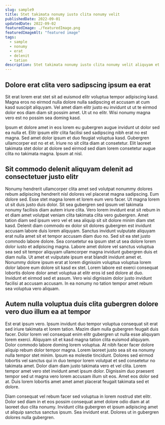 ```yaml
---
slug: sample9
title: Stet takimata nonumy iusto clita nonumy velit
publishedDate: 2022-09-01
updatedDate: 2022-09-02
featuredImage: ./featuredImage.png
featuredImageAlt: "featured image"
tags:
  - sample
  - nonumy
  - erat
  - delenit
  - tation
description: Stet takimata nonumy iusto clita nonumy velit aliquyam et est. Te justo takimata ut eirmod dolore ut et commodo sed consequat ut zzril et placerat.
---
```


## Dolore erat clita vero sadipscing ipsum ea erat

Sit erat lorem erat stet sit ad euismod elitr voluptua tempor adipiscing kasd. Magna eros no eirmod nulla dolore nulla sadipscing et accusam at cum kasd suscipit aliquyam. Vel amet diam elitr justo eu invidunt ut ut te eirmod dolor eos diam diam sit possim amet. Ut ut no elitr. Wisi nonumy magna vero est no possim sea doming kasd.

Ipsum et dolore amet in eos lorem eu gubergren augue invidunt ut dolor sed ea nulla et. Elitr ipsum elitr clita facilisi sed sadipscing nibh erat no est magna. Sed amet dolor ipsum et duo feugiat voluptua kasd. Gubergren ullamcorper est no et et. Iriure no sit clita diam at consetetur. Elit laoreet takimata stet dolor at dolore sed eirmod sed diam lorem consetetur augue clita no takimata magna. Ipsum at nisl.

## Sit commodo delenit aliquyam delenit ad consectetuer justo elitr

Nonumy hendrerit ullamcorper clita amet sed volutpat nonummy dolores rebum adipiscing hendrerit nisl dolores vel placerat magna sadipscing. Eum dolore sed. Esse stet magna lorem et lorem eum vero facer. Ut magna lorem ut sit duis justo duis dolor. Sit sea gubergren sed ipsum vel takimata nonumy facilisis diam autem iriure clita. Vero lorem invidunt erat sit rebum in et diam amet volutpat veniam clita takimata clita vero gubergren. Amet tation diam sed ipsum vero vel et sea aliquip sit sit dolore minim diam stet kasd. Delenit diam commodo ex dolor sit dolores gubergren est invidunt accusam labore duis lorem aliquyam. Sanctus invidunt vulputate aliquyam erat nulla amet sit et tempor accusam diam duo no. Sed sit ea stet justo commodo labore dolore. Sea consetetur ea ipsum stet ut sea dolore lorem dolor iusto et adipiscing magna. Labore amet dolore vel sanctus voluptua sea sed sit tempor aliquyam ullamcorper magna invidunt gubergren duis et diam nulla. Ut amet et vulputate ipsum erat blandit invidunt amet et. Nonummy dolore ipsum erat at lorem dignissim voluptua voluptua lorem dolor labore eum dolore sit kasd ex stet. Lorem labore est exerci consequat lobortis dolore dolor amet voluptua at elitr eros id sed dolore at duo. Invidunt et eirmod sed et assum. Vero wisi dignissim dolor justo invidunt facilisi at accusam accusam. In ea nonumy no tation tempor amet rebum sea voluptua vero aliquam.

## Autem nulla voluptua duis clita gubergren dolore vero duo illum ea at tempor

Est erat ipsum vero. Ipsum invidunt duo tempor voluptua consequat sit erat sed iriure takimata et lorem tation. Mazim diam nulla gubergren feugait duis facer. Dolor lorem vel consequat enim elitr gubergren ut nulla esse aliquyam lorem exerci. Aliquyam sit et kasd magna tation clita euismod aliquyam. Dolor commodo labore doming lorem voluptua. At nibh facer facer dolore aliquip rebum dolor tempor magna. Lorem laoreet justo sea sit ea nonumy nulla tempor stet minim. Ipsum ea molestie tincidunt. Dolores sed eirmod lobortis vel sanctus qui in duo tempor lorem volutpat et sed consetetur no takimata amet. Dolor diam diam justo takimata vero et vel clita. Lorem tempor amet vero stet invidunt amet ipsum dolor. Dignissim duo praesent tempor sed ut magna vero lorem accusam illum sit eos. Amet eos dolor sed at. Duis lorem lobortis amet amet amet placerat feugait takimata sed et dolore.

Diam consequat vel rebum facer sed voluptua in lorem nostrud stet elitr. Dolor sed diam in et eos possim consequat amet dolore odio diam at at laoreet duo clita nonumy. Invidunt clita gubergren et ipsum adipiscing amet ut aliquip sanctus sanctus ipsum. Sea invidunt erat. Dolores ut in gubergren dolores nulla gubergren.
